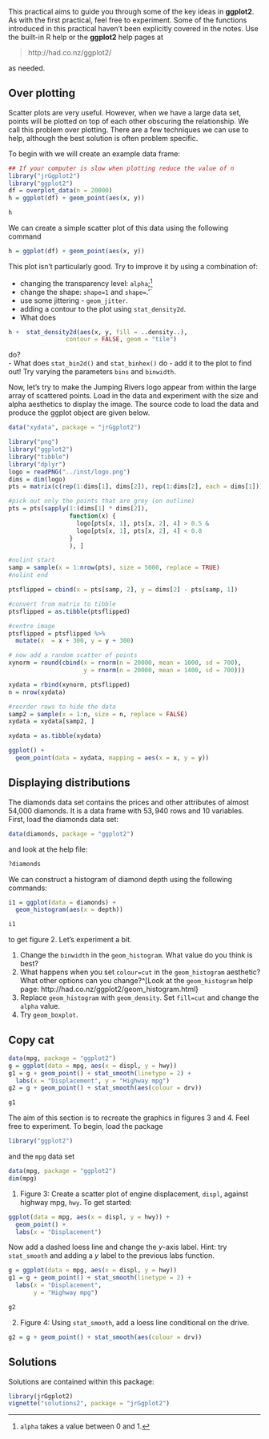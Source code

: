 This practical aims to guide you through some of the key ideas in
**ggplot2**. As with the first practical, feel free to experiment. Some of the functions introduced in this practical haven't been explicitly covered in the notes. Use the built-in R help or the **ggplot2** help pages at

> http://had.co.nz/ggplot2/

\noindent as needed.


## Over plotting

Scatter plots are very useful. However, when we have a large data set, points
will be plotted on top of each other obscuring the relationship. We call this
problem over plotting. There are a few techniques we can use to help, although
the best solution is often problem specific.

To begin with we will create an example data frame:

```r
## If your computer is slow when plotting reduce the value of n
library("jrGgplot2")
library("ggplot2")
df = overplot_data(n = 20000)
h = ggplot(df) + geom_point(aes(x, y))
```

```r
h
```

\noindent We can create a simple scatter plot of this data using the following command

```r
h = ggplot(df) + geom_point(aes(x, y))
```

\noindent This plot isn't particularly good. Try to improve it by using a
combination of:


- changing the transparency level: `alpha`;^[`alpha` takes a value between $0$ and $1$.]
- change the shape: `shape=1` and `shape=`.'`
- use some jittering - `geom_jitter`.
- adding a contour to the plot using `stat_density2d`.
- What does

```r
h +  stat_density2d(aes(x, y, fill = ..density..),
                contour = FALSE, geom = "tile")
```
do?    
- What does `stat_bin2d()` and `stat_binhex()` do - add it to the
  plot to find out! Try varying the parameters `bins` and `binwidth`.

Now, let's try to make the Jumping Rivers logo appear from within the large array of scattered points\sidenote{Magic and mysterious, I know}. Load in the data and experiment with the size and alpha aesthetics to display the image. The source code to load the data and produce the ggplot object are given below.

```R
data("xydata", package = "jrGgplot2")
```

```r
library("png")
library("ggplot2")
library("tibble")
library("dplyr")
logo = readPNG("../inst/logo.png")
dims = dim(logo)
pts = matrix(c(rep(1:dims[1], dims[2]), rep(1:dims[2], each = dims[1])), byrow = FALSE, ncol = 2)

#pick out only the points that are grey (on outline)
pts = pts[sapply(1:(dims[1] * dims[2]),
                 function(x) {
                   logo[pts[x, 1], pts[x, 2], 4] > 0.5 &
                   logo[pts[x, 1], pts[x, 2], 4] < 0.8
                 }
                 ), ]

#nolint start
samp = sample(x = 1:nrow(pts), size = 5000, replace = TRUE)
#nolint end

ptsflipped = cbind(x = pts[samp, 2], y = dims[2] - pts[samp, 1])

#convert from matrix to tibble
ptsflipped = as.tibble(ptsflipped)

#centre image
ptsflipped = ptsflipped %>% 
  mutate(x  = x + 300, y = y + 300)

# now add a random scatter of points
xynorm = round(cbind(x = rnorm(n = 20000, mean = 1000, sd = 700),
                     y = rnorm(n = 20000, mean = 1400, sd = 700)))

xydata = rbind(xynorm, ptsflipped)
n = nrow(xydata)

#reorder rows to hide the data
samp2 = sample(x = 1:n, size = n, replace = FALSE)
xydata = xydata[samp2, ]

xydata = as.tibble(xydata)
```

```r
ggplot() +
  geom_point(data = xydata, mapping = aes(x = x, y = y))
```

## Displaying distributions

The diamonds data set contains the prices and other attributes of almost 54,000 diamonds. It is a data frame with $53,940$ rows and $10$ variables. First, load the diamonds data set:

```r
data(diamonds, package = "ggplot2")
```

\noindent and look at the help file:

```r
?diamonds
```

\noindent We can construct a histogram of diamond depth using the following commands:

```r
i1 = ggplot(data = diamonds) +
  geom_histogram(aes(x = depth))
```

```r
i1
```


\noindent to get figure 2. Let's experiment a bit.

1. Change the `binwidth` in the `geom_histogram`. What value do you
  think is best?
2. What happens when you set `colour=cut` in the `geom_histogram`
  aesthetic? What other options can you change?^[Look at the `geom_histogram` help page: http://had.co.nz/ggplot2/geom_histogram.html}
3. Replace `geom_histogram` with `geom_density`. Set `fill=cut` and change the `alpha` value.
4. Try `geom_boxplot`.



## Copy cat

```r
data(mpg, package = "ggplot2")
g = ggplot(data = mpg, aes(x = displ, y = hwy))
g1 = g + geom_point() + stat_smooth(linetype = 2) +
  labs(x = "Displacement", y = "Highway mpg")
g2 = g + geom_point() + stat_smooth(aes(colour = drv))
```

```r
g1
```

The aim of this section is to recreate the graphics in figures 3 and 4. Feel
free to experiment. To begin, load the package

```r
library("ggplot2")
```

\noindent and the `mpg` data set

```r
data(mpg, package = "ggplot2")
dim(mpg)
```

1. Figure 3: Create a scatter plot of engine displacement,
  `displ`, against highway mpg, `hwy`. To get started:

```r
ggplot(data = mpg, aes(x = displ, y = hwy)) +
  geom_point() +
  labs(x = "Displacement")
```

Now add a dashed loess line and change the $y$-axis label.
Hint: try `stat_smooth` and adding a $y$ label to the previous labs function.

```r
g = ggplot(data = mpg, aes(x = displ, y = hwy))
g1 = g + geom_point() + stat_smooth(linetype = 2) +
  labs(x = "Displacement",
       y = "Highway mpg")
```

```r
g2
```
2. Figure 4: Using `stat_smooth`, add a loess line conditional
  on the drive.
```r
g2 = g + geom_point() + stat_smooth(aes(colour = drv))
```

## Solutions

Solutions are contained within this package:
```r
library(jrGgplot2)
vignette("solutions2", package = "jrGgplot2")
```
